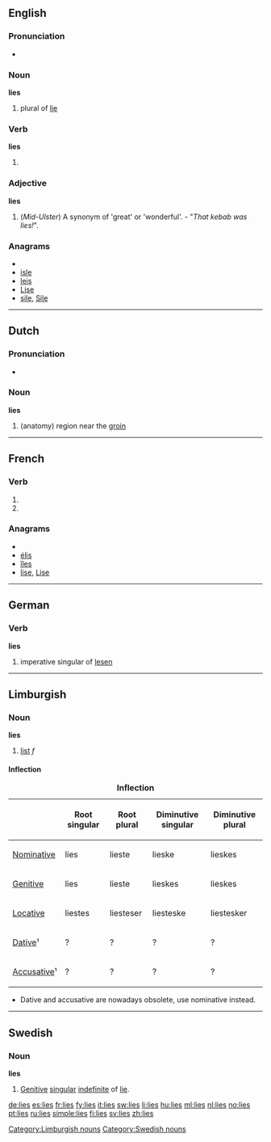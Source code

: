 {{also|Lies}}
{{also|liés}}
==English==

===Pronunciation===
* {{audio|en-us-lies.ogg|Audio (US)}}

===Noun===
'''lies''' {{p}}

# plural of [[lie]]

===Verb===
'''lies'''

# {{third-person singular of|[[lie]]}}

===Adjective===
'''lies'''

# (''Mid-Ulster'') A synonym of 'great' or 'wonderful'. - "''That kebab was lies!''".

===Anagrams===
* {{alphagram|eils}}
* [[isle#English|isle]]
* [[leis#English|leis]]
* [[Lise#English|Lise]]
* [[sile#English|sile]], [[Sile#English|Sile]]

----

==Dutch==

===Pronunciation===
* {{audio|Nl-lies.ogg|audio}}

===Noun===
'''lies''' {{f}}

# (anatomy) region near the [[groin]]

----

==French==

===Verb===
{{fr-verb-form}}

# {{form of|[[second-person|Second-person]] [[singular]] [[present indicative]]|[[lier]]|lang=French}}
# {{form of|Second-person singular [[present subjunctive]]|lier|lang=French}}

===Anagrams===
* {{alphagram|eils}}
* [[élis#French|élis]]
* [[îles#French|îles]]
* [[lise#French|lise]], [[Lise#French|Lise]]

----

==German==

===Verb===
'''lies'''

# imperative singular of [[lesen]]

----

==Limburgish==

===Noun===
'''lies'''

# [[list]] ''f''

====Inflection====
{| class="wikitable" style="text-align: center;"
|+ '''Inflection'''
!
! Root singular
! Root plural
! Diminutive singular
! Diminutive plural
|-
! [[Nominative]]
| lies
| lieste
| lieske
| lieskes
|-
! [[Genitive]]
| lies
| lieste
| lieskes
| lieskes
|-
! [[Locative]]
| liestes
| liesteser
| liesteske
| liestesker
|-
! [[Dative]]¹
| ?
| ?
| ?
| ?
|-
! [[Accusative]]¹
| ?
| ?
| ?
| ?
|}
* Dative and accusative are nowadays obsolete, use nominative instead.

[[Category:Limburgish nouns]]

----

==Swedish==

===Noun===
{{sv-noun|gender=Common|lie|lien|liar|liarna|lies|liens|liars|liarnas}}
'''lies'''

# [[genitive|Genitive]] [[singular]] [[indefinite]] of [[lie#Swedish|lie]].

[[Category:Swedish nouns]]

[[de:lies]]
[[es:lies]]
[[fr:lies]]
[[fy:lies]]
[[it:lies]]
[[sw:lies]]
[[li:lies]]
[[hu:lies]]
[[ml:lies]]
[[nl:lies]]
[[no:lies]]
[[pt:lies]]
[[ru:lies]]
[[simple:lies]]
[[fi:lies]]
[[sv:lies]]
[[zh:lies]]